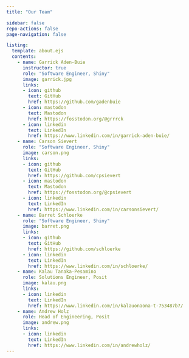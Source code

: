 ```yaml
---
title: "Our Team"

sidebar: false
repo-actions: false
page-navigation: false

listing:
  template: about.ejs
  contents:
    - name: Garrick Aden-Buie
      instructor: true
      role: "Software Engineer, Shiny"
      image: garrick.jpg
      links:
      - icon: github
        text: GitHub
        href: https://github.com/gadenbuie
      - icon: mastodon
        text: Mastodon
        href: https://fosstodon.org/@grrrck
      - icon: linkedin
        text: LinkedIn
        href: https://www.linkedin.com/in/garrick-aden-buie/
    - name: Carson Sievert
      role: "Software Engineer, Shiny"
      image: carson.png
      links:
      - icon: github
        text: GitHub
        href: https://github.com/cpsievert
      - icon: mastodon
        text: Mastodon
        href: https://fosstodon.org/@cpsievert
      - icon: linkedin
        text: LinkedIn
        href: https://www.linkedin.com/in/carsonsievert/
    - name: Barret Schloerke
      role: "Software Engineer, Shiny"
      image: barret.png
      links:
      - icon: github
        text: GitHub
        href: https://github.com/schloerke
      - icon: linkedin
        text: LinkedIn
        href: https://www.linkedin.com/in/schloerke/
    - name: Kalau Tanaka-Pesamino
      role: Solutions Engineer, Posit
      image: kalau.png
      links:
      - icon: linkedin
        text: LinkedIn
        href: https://www.linkedin.com/in/kalauonaona-t-753487b7/
    - name: Andrew Holz
      role: Head of Engineering, Posit
      image: andrew.png
      links:
      - icon: linkedin
        text: LinkedIn
        href: https://www.linkedin.com/in/andrewholz/
---
```


::: column-body
::: {#listing}

:::
:::